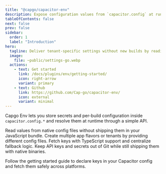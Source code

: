 ```yaml
---
title: "@capgo/capacitor-env"
description: Expose configuration values from `capacitor.config` at runtime for white-label and multitenant apps.
tableOfContents: false
next: false
prev: false
sidebar:
  order: 1
  label: "Introduction"
hero:
  tagline: Deliver tenant-specific settings without new builds by reading secure configuration values directly from Capacitor.
  image:
    file: ~public/settings-go.webp
  actions:
    - text: Get started
      link: /docs/plugins/env/getting-started/
      icon: right-arrow
      variant: primary
    - text: Github
      link: https://github.com/Cap-go/capacitor-env/
      icon: external
      variant: minimal
---
```



Capgo Env lets you store secrets and per-build configuration inside `capacitor.config.*` and resolve them at runtime through a simple API.

<CardGrid stagger>
  <Card title="Runtime configuration" icon="rocket">
    Read values from native config files without shipping them in your JavaScript bundle.
  </Card>
  <Card title="Per build overrides" icon="refresh">
    Create multiple app flavors or tenants by providing different config files.
  </Card>
  <Card title="Typesafe access" icon="code">
    Fetch keys with TypeScript support and centralize fallback logic.
  </Card>
  <Card title="Secure by default" icon="shield">
    Keep API keys and secrets out of Git while still shipping them with native binaries.
  </Card>
</CardGrid>

Follow the getting started guide to declare keys in your Capacitor config and fetch them safely across platforms.
